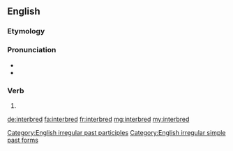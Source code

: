 ==English==

===Etymology===
{{prefix|inter|bred}}

===Pronunciation===
* {{IPA|/ɪnterˈbrɛd/}}
* {{audio|en-us-interbred.ogg|Audio (US)}}

===Verb===
{{en-verb form}}

# {{en-past of|interbreed}}

[[Category:English irregular past participles]]
[[Category:English irregular simple past forms]]

[[de:interbred]]
[[fa:interbred]]
[[fr:interbred]]
[[mg:interbred]]
[[my:interbred]]